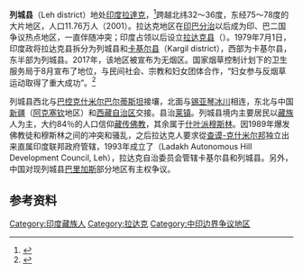 ''' 列城县'''（Leh district）地处[[印度|印度]][[拉達克|拉達克]]，<ref>{{Cite news|url=http://www.tribuneindia.com/news/jammu-kashmir/leh-declared-tobacco-free/454870.html|title=Leh Declared Tobacco-Free|website=The Tribune India|access-date=24 August 2017|archive-date=2018-06-12|archive-url=https://web.archive.org/web/20180612213346/http://www.tribuneindia.com/news/jammu-kashmir/leh-declared-tobacco-free/454870.html|dead-url=no}}</ref>跨越北纬32～36度，东经75～78度的大片地区，人口11.76万人（2001）。拉达克地区在[[印巴分治|印巴分治]]以后成为印、巴二国争议热点地区，一直伴随冲突；印度占领以后设立[[拉達克|拉达克县]]（{{lang|en|Ladakh district}}）。1979年7月1日，印度政将拉达克县拆分为列城县和[[卡基尔县|卡基尔县]]（Kargil district），西部为卡基尔县，东半部为列城县。2017年，该地区被宣布为无烟区。国家烟草控制计划下的卫生服务局于8月宣布了地位，与民间社会、宗教和妇女团体合作，“妇女参与反烟草运动取得了重大成功”。<ref>{{cite news |title=Muslim Precedence Politics - How it operates in Ladakh |date=August 2002 |work=Kashmir Sentinel |url=http://kashmirsentinel.com/aug2002/8.html |archive-url=https://web.archive.org/web/20081006063842/http://kashmirsentinel.com/aug2002/8.html |archive-date=2008-10-06}}</ref>

列城县西北与[[北部地区_(巴控克什米尔)|巴控克什米尔]][[巴尔蒂斯坦|巴尔蒂斯坦]]接壤，北面与[[锡亚琴冰川|锡亚琴冰川]]相连，东北与中国[[新疆维吾尔自治区|新疆]]（[[阿克塞钦|阿克塞钦]]地区）和[[西藏自治区|西藏自治区]]交接。县治[[莱镇|莱镇]]。列城县境内主要居民以[[藏族|藏族]]人为主，大约84％的人口信仰[[藏傳佛教|藏传佛教]]，其余属于[[什叶派|什叶派]][[穆斯林|穆斯林]]。因1989年爆发佛教徒和穆斯林之间的冲突和骚乱，之后拉达克人要求從[[查谟-克什米尔邦|查谟-克什米尔邦]]独立出来直属印度联邦政府管辖，1993年成立了{{tsl|en|Ladakh Autonomous Hill Development Council, Leh||拉达克自治委员会}}（Ladakh Autonomous Hill Development Council, Leh），拉达克自治委员会管辖卡基尔县和列城县。另外，中国对现列城县[[巴里加斯|巴里加斯]]部分地区有主权争议。

==参考资料==
{{Reflist}}

{{印度行政区划小作品}}
[[Category:印度藏族人|Category:印度藏族人]]
[[Category:拉达克|Category:拉达克]]
[[Category:中印边界争议地区|Category:中印边界争议地区]]
